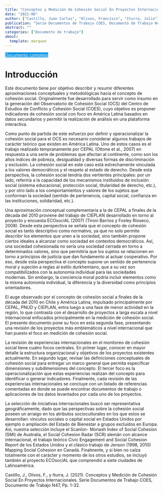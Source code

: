```yaml
---
title: "Conceptos y Medición de Cohesión Social En Proyectos Internacionales"
date: "2021-06"
author: ["Castillo, Juan Carlos", "Olivos, Francisco", "Iturra, Julio"]
publication: "Serie Documentos de Trabajo COES, Documento de Trabajo N47, Pp. 1-32"
abstract: ""
categories: ["Documento de trabajo"]
about:
  template: marquee
---
```


::: {.button}
[Documento completo](https://drive.google.com/file/d/1FvmVhdYaT_Tg4fNyUKSshv45uJdJkTWo/view){.btn role="button" style="background-color: #0693e3; color: white; margin-top: 0em;"}
:::

# Introducción

Este documento tiene por objetivo describir y resumir diferentes aproximaciones
conceptuales y metodológicas hacia el concepto de cohesión social. Originalmente
fue desarrollado para servir como insumo en la generación del Observatorio de
Cohesión Social (OCS) del Centro de Estudios de Conflicto y Cohesión Social (COES),
cuyo objetivo es proponer indicadores de cohesión social con foco en América Latina
basados en datos secundarios y permitir la realización de análisis en una plataforma
interactiva.

Como punto de partida de este esfuerzo por definir y operacionalizar la cohesión
social para el OCS es necesario considerar algunos trabajos de carácter teórico que
existen en América Latina. Uno de estos casos es el trabajo realizado
tempranamente por CEPAL (Ottone et al., 2007) en respuesta a una serie de
problemas que afectan al continente, como son los altos índices de pobreza,
desigualdad y diversas formas de discriminación y exclusión. La cohesión social en
este caso está estrechamente vinculada a los valores democráticos y el respeto al
estado de derecho. Desde esta perspectiva, la cohesión social tendría dos vertientes
principales: por un lado, referiría a la capacidad de los mecanismos instituidos de
inclusión social (sistema educacional, protección social, titularidad de derecho,
etc.), y por otro lado a los comportamientos y valores de los sujetos que conforman
la sociedad (sentido de pertenencia, capital social, confianza en las instituciones,
solidaridad, etc.).

Una aproximación conceptual complementaria a la de CEPAL a finales de la década
del 2010 proviene del trabajo de CIEPLAN desarrollado en torno al proyecto y
encuesta ECOsociAL (2007) (Tironi Barrios y Foxley Ríoseco, 2008). Desde esta
perspectiva se señala que el concepto de cohesión social es tanto descriptivo como
normativo, ya que no solo permite describir los elementos que unen a la sociedad,
sino también propone ciertos ideales a alcanzar como sociedad en contextos
democráticos. Así, una sociedad cohesionada no sería una sociedad cerrada en
torno a determinados valores, sino que permitiría que los sujetos se relacionen en
torno a principios de justicia que dan fundamento al actuar cooperativo. Por eso,
desde esta perspectiva el concepto supone un sentido de pertenencia moral y
sujeción a reglas al estilo durkhemiano, que a su vez son compatibilizados con la
autonomía individual para las sociedades modernas. Sin embargo, la conciencia
moral podría incluir elementos como la misma autonomía individual, la diferencia y
la diversidad como principios orientadores.

El auge observado por el concepto de cohesión social a finales de la década del 2010
en Chile y América Latina, impulsado principalmente por CEPAL, PNUD y CIEPLAN,
entra luego a una fase de menor actividad en la región, lo que contrasta con el
desarrollo de proyectos a larga escala a nivel internacional enfocados
principalmente en la medición de cohesión social. El presente documento pone su
foco en esta segunda fase, presentando una revisión de los proyectos más
emblemáticos a nivel internacional que han puesto el foco en medición de cohesión
social.

La revisión de experiencias internacionales en el monitoreo de cohesión social tiene
cuatro focos centrales. En primer lugar, conocer en mayor detalle la estructura
organizacional y objetivos de los proyectos existentes actualmente. En segundo
lugar, revisar las definiciones conceptuales de cohesión social para entregar un
marco general que permita especificar dimensiones y subdimensiones del
concepto. El tercer foco es la operacionalización que estas experiencias realizan del
concepto para identificar o generar indicadores. Finalmente, cada revisión de las
experiencias internacionales se concluye con un listado de referencias comentadas
en donde se puede encontrar documentos de trabajo o aplicaciones de los datos
levantados por cada uno de los proyectos.

La selección de iniciativas internacionales buscó ser representativa
geográficamente, dado que las perspectivas sobre la cohesión social poseen un
arraigo en los atributos socioculturales en los que estos se desarrollan: vínculos
sociales o capital social en Estados Unidos por ejemplo o ampliación del Estado de
Bienestar a grupos excluidos en Europa. Así, nuestra selección incluye el Scanlon-
Monash Index of Social Cohesion (SMI) de Australia, el Social Cohesion Radar (SCR)
alemán con alcance internacional, el trabajo teórico Civic Engagement and Social
Cohesion Report de los Estados Unidos y el clásico trabajo de Jenson (1998, 2010)
Mapping Social Cohesion en Canadá. Finalmente, y si bien no calza totalmente con
el carácter y momento de los otros estudios, se incluyó también al proyecto
ECOsociAL que comprendió a siete ciudades de Latinoamérica.

::: {.callout-note title="How to cite this work"}

Castillo, J., Olivos, F., y Iturra, J. (2021). Conceptos y Medición de Cohesión Social En Proyectos Internacionales. Serie Documentos de Trabajo COES, Documento de Trabajo N47, Pp. 1-32.

:::